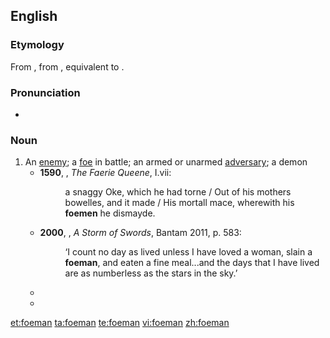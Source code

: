 ==English==
===Etymology===
From {{etyl|enm|en}} {{term|foman||an enemy, devil, demon|lang=enm}}, from {{etyl|ang|en}} {{term|fahman|fāhman|enemy|lang=ang}}, equivalent to {{compound|foe|man}}.

===Pronunciation===
*{{a|UK}} {{IPA|/ˈfəʊmən/}}

===Noun===
{{en-noun|pl=foemen}}

# An [[enemy]]; a [[foe]] in battle; an armed or unarmed [[adversary]]; a demon
#*'''1590''', {{w|Edmund Spenser}}, ''The Faerie Queene'', I.vii:
#*:a snaggy Oke, which he had torne / Out of his mothers bowelles, and it made / His mortall mace, wherewith his '''foemen''' he dismayde.
#*'''2000''', {{w|George RR Martin}}, ''A Storm of Swords'', Bantam 2011, p. 583:
#*:‘I count no day as lived unless I have loved a woman, slain a '''foeman''', and eaten a fine meal...and the days that I have lived are as numberless as the stars in the sky.’
#* {{quote-book
 |year=2005
 |year_published=
 |edition=
 |editor=
 |author={{w|Steven Pressfield}}
 |title=Gates of Fire: An Epic Novel of the Battle of Thermopylae
 |chapter=
 |url=http://books.google.com/books?id=vcxlHkUGf_wC&dq=gates+of+fire&hl=en&sa=X&ei=RDc1T_CUDoOJgwfE-ZjoBQ&redir_esc=y
 |genre=Historical Fiction
 |publisher=Random House
 |isbn=9780553383683
 |page=
 |passage=Who were these '''foemen''', who had taken with them to the house of the dead ten, or as some reports said, as many as twenty for every one of their own fallen?
}}
#* {{quote-web
|date=2009-08-14
|year=
|first=
|last=
|author=Mark Dery
|authorlink=w|Mark Dery
|title=Smart Bombs: Mark Dery, Steven Pinker on the Nature-Nurture Wars and the Politics of IQ
|site=BoingBoing
|url=http://boingboing.net/2009/08/14/smart-bombs-mark-der.html
|archiveorg=
|accessdate=2012-02-10
|passage=Exhaustively knowledgeable about the science of cognition, and a '''foeman''' who gives as good as he gets (if not better) in the nature-versus-nurture culture wars, Pinker seemed the perfect foil for some of my ideas about the IQ test. 
}}

[[et:foeman]]
[[ta:foeman]]
[[te:foeman]]
[[vi:foeman]]
[[zh:foeman]]